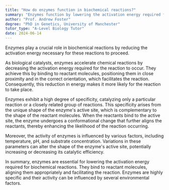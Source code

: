 ```yaml
---
title: "How do enzymes function in biochemical reactions?"
summary: "Enzymes function by lowering the activation energy required for biochemical reactions to occur."
author: "Prof. Andrew Foster"
degree: "PhD in Genetics, University of Manchester"
tutor_type: "A-Level Biology Tutor"
date: 2024-06-14
---
```


Enzymes play a crucial role in biochemical reactions by reducing the activation energy necessary for these reactions to proceed.

As biological catalysts, enzymes accelerate chemical reactions by decreasing the activation energy required for the reaction to occur. They achieve this by binding to reactant molecules, positioning them in close proximity and in the correct orientation, which facilitates the reaction. Consequently, this reduction in energy makes it more likely for the reaction to take place.

Enzymes exhibit a high degree of specificity, catalyzing only a particular reaction or a closely related group of reactions. This specificity arises from the unique shape of the enzyme's active site, which is complementary to the shape of the reactant molecules. When the reactants bind to the active site, the enzyme undergoes a conformational change that further aligns the reactants, thereby enhancing the likelihood of the reaction occurring.

Moreover, the activity of enzymes is influenced by various factors, including temperature, pH, and substrate concentration. Variations in these parameters can alter the shape of the enzyme's active site, potentially increasing or decreasing its catalytic efficiency.

In summary, enzymes are essential for lowering the activation energy required for biochemical reactions. They bind to reactant molecules, aligning them appropriately and facilitating the reaction. Enzymes are highly specific and their activity can be influenced by several environmental factors.
    